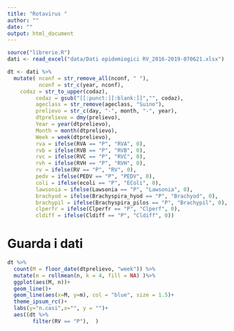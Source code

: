 ```yaml
---
title: "Rotavirus "
author: ""
date: ""
output: html_document
---
```

   
```r
source("librerie.R")
dati <- read_excel("data/Dati epidemiogici RV_2016-2019-070621.xlsx")

dt <- dati %>% 
  mutate( nconf = str_remove_all(nconf, " "),
          nconf = str_c(year, nconf), 
    codaz = str_to_upper(codaz), 
         codaz = gsub("[[:punct:][:blank:]]","", codaz), 
         ageclass = str_remove(ageclass, "Suino"), 
         prelievo = str_c(day, "-", month, "-", year), 
         dtprelievo = dmy(prelievo), 
         Year = year(dtprelievo), 
         Month = month(dtprelievo), 
         Week = week(dtprelievo), 
         rva = ifelse(RVA == "P", "RVA", 0),
         rvb = ifelse(RVB == "P", "RVB", 0), 
         rvc = ifelse(RVC == "P", "RVC", 0), 
         rvh = ifelse(RVH == "P", "RVH", 0),
         rv = ifelse(RV == "P", "RV", 0), 
         pedv = ifelse(PEDV == "P", "PEDV", 0),
         coli = ifelse(ecoli == "P", "EColi", 0), 
         lawsonia = ifelse(Lawsonia == "P", "Lawsonia", 0), 
         brachyod = ifelse(Brachyspira_hyod == "P", "Brachyod", 0),
         brachypil = ifelse(Brachyspira_pilos == "P", "Brachypil", 0), 
         clperfr = ifelse(Clperfr == "P", "Clperf", 0),
         cldiff = ifelse(Cldiff == "P", "Cldiff", 0))
```


# Guarda i dati

```r
dt %>% 
  count(M = floor_date(dtprelievo, "week")) %>% 
  mutate(m = rollmean(n, k = 4, fill = NA) )%>%   
  ggplot(aes(M, n))+
  geom_line()+
  geom_line(aes(x=M, y=m), col = "blue", size = 1.5)+
  theme_ipsum_rc()+
  labs(y="n.casi",x="", y = "")+
  aes((dt %>% 
        filter(RV == "P"),  )

```

